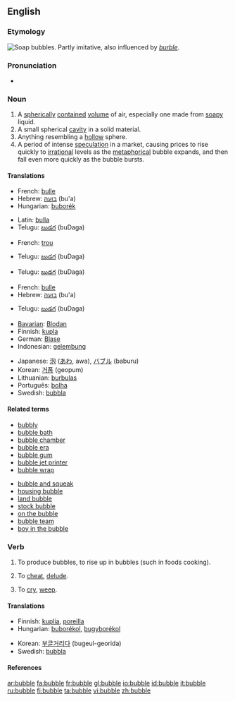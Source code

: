 {{wikipedia}}
==English==

===Etymology===
[[Image:Soap Bubble - foliage background - iridescent colours - Traquair 040801.jpg|thumb|right|Soap bubbles.]]
Partly imitative, also influenced by ''[[burble]]''.

===Pronunciation===
*{{audio|en-us-bubble.ogg|Audio (US)}}
*:{{rhymes|ʌbəl}}

===Noun===
{{en-noun}}

# A [[spherical]]ly [[contained]] [[volume]] of air, especially one made from [[soapy]] liquid.
# A small spherical [[cavity]] in a solid material.
# Anything resembling a [[hollow]] sphere.
# A period of intense [[speculation]] in a market, causing prices to rise quickly to [[irrational]] levels as the [[metaphorical]] bubble expands, and then fall even more quickly as the bubble bursts.

====Translations====
{{trans-top|spherically contained volume of air}}
*French: [[bulle]] {{f}}
*Hebrew: [[בועה]] (bu'a) {{f}}
*Hungarian: [[buborék]]
{{trans-mid}}
*Latin:  [[bulla]]  {{f}}
*Telugu: [[బుడగ]] (buDaga)
{{trans-bottom}}

{{trans-top|small spherical cavity in a solid}}
*French: [[trou]] {{m}}
{{trans-mid}}
*Telugu: [[బుడగ]] (buDaga)
{{trans-bottom}}

{{trans-top|anything resembling a hollow sphere}}
{{trans-mid}}
*Telugu: [[బుడగ]] (buDaga)
{{trans-bottom}}

{{trans-top|period of intense speculation in a market}}
*French: [[bulle]] {{f}}
*Hebrew: [[בועה]] (bu'a) {{f}}
{{trans-mid}}
*Telugu: [[బుడగ]] (buDaga)
{{trans-bottom}}

{{trans-top|Translations to categorise}}
{{rfc-trans}}
*[[Bavarian]]: [[Blodan]] {{f}}
*Finnish: [[kupla]]
*German: [[Blase]] {{f}}
*Indonesian: [[gelembung]]
{{trans-mid}}
*Japanese: [[泡]] ([[あわ]], awa), [[バブル]] (baburu)
*Korean: [[거품]] (geopum)
*Lithuanian: [[burbulas]] {{m}}
*Português: [[bolha]] {{f}}
*Swedish: [[bubbla]] {{c}}
{{trans-bottom}}

====Related terms====
{{rel-top|terms related to "bubble"}}
*[[bubbly]]
*[[bubble bath]]
*[[bubble chamber]]
*[[bubble era]]
*[[bubble gum]]
*[[bubble jet printer]]
*[[bubble wrap]]
{{rel-mid}}
*[[bubble and squeak]]
*[[housing bubble]]
*[[land bubble]]
*[[stock bubble]]
*[[on the bubble]]
*[[bubble team]]
*[[boy in the bubble]]
{{rel-bottom}}

===Verb===
{{en-verb|bubbl|es}}

# {{intransitive}} To produce bubbles, to rise up in bubbles (such in foods cooking).
# {{context|transitive|archaic}} To [[cheat]], [[delude]].
# {{context|intransitive|Scottish|Geordie|Northern English}} To [[cry]], [[weep]].

{{seeCites}}

====Translations====
{{trans-top|rise up in bubbles}}
*Finnish: [[kuplia]], [[poreilla]]
*Hungarian: [[buborékol]], [[bugyborékol]]
{{trans-mid}}
*Korean: [[부글]]거리다 (bugeul-georida)
*Swedish: [[bubbla]]
{{trans-bottom}}

{{trans-top|to cheat, delude}}
{{trans-mid}}
{{trans-bottom}}

{{trans-top|to cry, weep}}
{{trans-mid}}
{{trans-bottom}}

====References====
{{R:Dobson & Irwin Newcastle 1970}}
{{R:New Geordie Dictionary 1987}}
{{R:Northeast Dialect 2005}}

[[ar:bubble]]
[[fa:bubble]]
[[fr:bubble]]
[[gl:bubble]]
[[io:bubble]]
[[id:bubble]]
[[it:bubble]]
[[ru:bubble]]
[[fi:bubble]]
[[ta:bubble]]
[[vi:bubble]]
[[zh:bubble]]